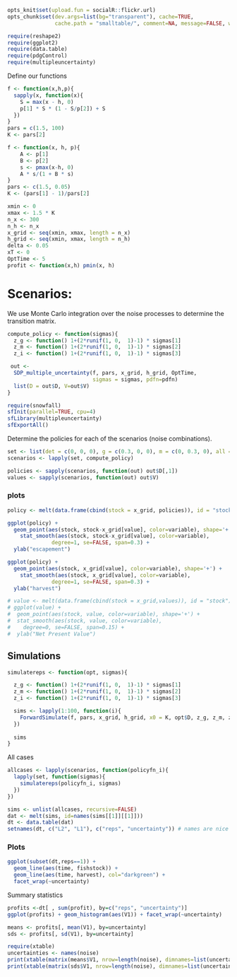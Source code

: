 
```r
opts_knit$set(upload.fun = socialR::flickr.url)
opts_chunk$set(dev.args=list(bg="transparent"), cache=TRUE, 
               cache.path = "smalltable/", comment=NA, message=FALSE, warning=FALSE)
```

```r
require(reshape2)
require(ggplot2)
require(data.table)
require(pdgControl)
require(multipleuncertainty)
````

Define our functions 


``` r
f <- function(x,h,p){
  sapply(x, function(x){
  	S = max(x - h, 0)
  	p[1] * S * (1 - S/p[2]) + S
  })
}
pars = c(1.5, 100)
K <- pars[2]
````

``` r
f <- function(x, h, p){
    A <- p[1] 
    B <- p[2] 
    s <- pmax(x-h, 0)
    A * s/(1 + B * s)
}
pars <- c(1.5, 0.05)
K <- (pars[1] - 1)/pars[2]
```


```r
xmin <- 0
xmax <- 1.5 * K
n_x <- 300
n_h <- n_x
x_grid <- seq(xmin, xmax, length = n_x)  
h_grid <- seq(xmin, xmax, length = n_h)
delta <- 0.05
xT <- 0
OptTime <- 5
profit <- function(x,h) pmin(x, h)
````



# Scenarios: 

We use Monte Carlo integration over the noise processes to determine the transition matrix.  



``` r
compute_policy <- function(sigmas){ 
  z_g <- function() 1+(2*runif(1, 0,  1)-1) * sigmas[1]
  z_m <- function() 1+(2*runif(1, 0,  1)-1) * sigmas[2]
  z_i <- function() 1+(2*runif(1, 0,  1)-1) * sigmas[3]

 out <- 
  SDP_multiple_uncertainty(f, pars, x_grid, h_grid, OptTime,
                           sigmas = sigmas, pdfn=pdfn)
  list(D = out$D, V=out$V)
}
````

``` r
require(snowfall)
sfInit(parallel=TRUE, cpu=4)
sfLibrary(multipleuncertainty)
sfExportAll()
````

Determine the policies for each of the scenarios (noise combinations).

``` r
set <- list(det = c(0, 0, 0), g = c(0.3, 0, 0), m = c(0, 0.3, 0), all = c(0.3, 0.3, 0.3))
scenarios <- lapply(set, compute_policy)
```


```r
policies <- sapply(scenarios, function(out) out$D[,1])
values <- sapply(scenarios, function(out) out$V)
````


### plots


```r
policy <- melt(data.frame(cbind(stock = x_grid, policies)), id = "stock")
```

```r
ggplot(policy) + 
  geom_point(aes(stock, stock-x_grid[value], color=variable), shape='+') +
	stat_smooth(aes(stock, stock-x_grid[value], color=variable), 
              degree=1, se=FALSE, span=0.3) +
  ylab("escapement") 
```

```r
ggplot(policy) +
  geom_point(aes(stock, x_grid[value], color=variable), shape='+') +
	stat_smooth(aes(stock, x_grid[value], color=variable),
              degree=1, se=FALSE, span=0.3) +
  ylab("harvest") 
```


```r
# value <- melt(data.frame(cbind(stock = x_grid,values)), id = "stock")
# ggplot(value) + 
#  geom_point(aes(stock, value, color=variable), shape='+') +
#  stat_smooth(aes(stock, value, color=variable),
#    degree=0, se=FALSE, span=0.15) +
#  ylab("Net Present Value")
````



## Simulations

``` r
simulatereps <- function(opt, sigmas){

  z_g <- function() 1+(2*runif(1, 0,  1)-1) * sigmas[1]
  z_m <- function() 1+(2*runif(1, 0,  1)-1) * sigmas[2]
  z_i <- function() 1+(2*runif(1, 0,  1)-1) * sigmas[3]

  sims <- lapply(1:100, function(i){
    ForwardSimulate(f, pars, x_grid, h_grid, x0 = K, opt$D, z_g, z_m, z_i, profit)
  })
  
  sims
}
````


All cases

``` r
allcases <- lapply(scenarios, function(policyfn_i){
  lapply(set, function(sigmas){
    simulatereps(policyfn_i, sigmas)
  })
})
````

``` r
sims <- unlist(allcases, recursive=FALSE)
dat <- melt(sims, id=names(sims[[1]][[1]]))  
dt <- data.table(dat)
setnames(dt, c("L2", "L1"), c("reps", "uncertainty")) # names are nice
````


### Plots 


``` r
ggplot(subset(dt,reps==1)) +
  geom_line(aes(time, fishstock)) +
  geom_line(aes(time, harvest), col="darkgreen") + 
  facet_wrap(~uncertainty) 
````

Summary statistics 

``` r
profits <-dt[ , sum(profit), by=c("reps", "uncertainty")] 
ggplot(profits) + geom_histogram(aes(V1)) + facet_wrap(~uncertainty)
````


``` r
means <- profits[, mean(V1), by=uncertainty]
sds <- profits[, sd(V1), by=uncertainty]
````

``` r
require(xtable)
uncertainties <- names(noise) 
print(xtable(matrix(means$V1, nrow=length(noise), dimnames=list(uncertainties, uncertainties))), type="html")
print(xtable(matrix(sds$V1, nrow=length(noise), dimnames=list(uncertainties, uncertainties))), type="html")
````


